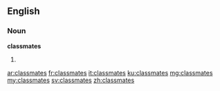 ==English==

===Noun===
{{wikipedia|dab=classmates}}
'''classmates'''

# {{plural of|classmate|lang=en}}

[[ar:classmates]]
[[fr:classmates]]
[[it:classmates]]
[[ku:classmates]]
[[mg:classmates]]
[[my:classmates]]
[[sv:classmates]]
[[zh:classmates]]